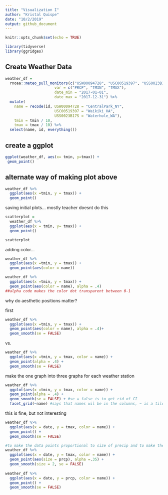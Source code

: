 ```yaml
---
title: "Visualization I"
author: "Kristal Quispe"
date: "10/2/2019"
output: github_document
---
```


```r
knitr::opts_chunk$set(echo = TRUE)

library(tidyverse)
library(ggridges)
```

## Create Weather Data
```r
weather_df = 
  rnoaa::meteo_pull_monitors(c("USW00094728", "USC00519397", "USS0023B17S"),
                      var = c("PRCP", "TMIN", "TMAX"), 
                      date_min = "2017-01-01",
                      date_max = "2017-12-31") %>%
  mutate(
    name = recode(id, USW00094728 = "CentralPark_NY", 
                      USC00519397 = "Waikiki_HA",
                      USS0023B17S = "Waterhole_WA"),
    tmin = tmin / 10,
    tmax = tmax / 10) %>%
  select(name, id, everything())

```

## create a ggplot

```r
ggplot(weather_df, aes(x= tmin, y=tmax)) +
 geom_point()
```

## alternate way of making plot above

```r
weather_df %>% 
  ggplot(aes(x =tmin, y = tmax)) +
  geom_point()
```


saving initial plots... mostly teacher doesnt do this 

```r
scatterplot = 
  weather_df %>% 
  ggplot(aes(x = tmin, y= tmax)) +
  geom_point()

scatterplot
```

adding color...

```r
weather_df %>% 
  ggplot(aes(x =tmin, y = tmax)) +
  geom_point(aes(color = name))

weather_df %>% 
  ggplot(aes(x =tmin, y = tmax)) +
  geom_point(aes(color = name), alpha = .4)
##alpha code makes the color dot transparent between 0-1
```

why do aesthetic positions matter?

first
```r
weather_df %>% 
  ggplot(aes(x =tmin, y = tmax)) +
  geom_point(aes(color = name), alpha = .4)+
  geom_smooth(se = FALSE)
```

vs.
```r
weather_df %>% 
  ggplot(aes(x =tmin, y = tmax, color = name)) +
  geom_point(alpha = .4) +
  geom_smooth(se = FALSE)
```

make the one graph into three graphs for each weather station

```r
weather_df %>% 
  ggplot(aes(x =tmin, y = tmax, color = name)) +
  geom_point(alpha = .4) +
  geom_smooth(se = FALSE) + #se = false is to get rid of CI
  facet_grid(~name) #says that names wil be in the columns, ~ is a tilda
```

this is fine, but not interesting

```r
weather_df %>% 
  ggplot(aes(x = date, y = tmax, color = name)) +
  geom_point() +
  geom_smooth(se = FALSE)

#to make the data points proportional to size of precip and to make the smooth line bigger
weather_df %>% 
  ggplot(aes(x = date, y = tmax, color = name)) +
  geom_point(aes(size = prcp), alpha =.35) +
  geom_smooth(size = 2, se = FALSE)
  
weather_df %>% 
  ggplot(aes(x = date, y = prcp, color = name)) +
  geom_point() +
  geom_smooth(se = FALSE)
```


